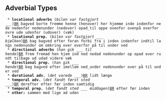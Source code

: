 ==  Adverbial Types ==

  * '''locational adverbs''' (''bilen var fastgjort ___'')[[BR]] bagved borte fremme henne (henover) her hjemme inde indenfor nede nedenfor nedenunder (nedover) opad_til oppe ovenfor ovenpå overfor ovre ude udenfor (udover) (væk)
  * '''locational prep.''' (''bilen var fastgjort ___ bjælken'')[[BR]] bag bagved efter foran forbi fra i inden indenfor indtil langs nedenunder om omkring over overfor på til under ved
  * '''directional adverbs''' (''han gik ___ til hende'')[[BR]] frem fremad hen hjem ind ned nedad nedenunder op opad over rundt tilbage ud udad videre væk
  * '''directional prep.''' (''han gik ___ hende'')[[BR]] bag bagved efter imellem ned_under nedenunder over på til under ved
  * '''durational adv.''' (''det varede ___'')[[BR]] lidt længe
  * '''temporal adv.''' (''det fandt først sted ___'')[[BR]] derefter efter før inden samtidig
  * '''temporal prep.''' (''det fandt sted ___ middagen'')[[BR]] efter før inden
  * '''other:''' sammen med lige ad uden
